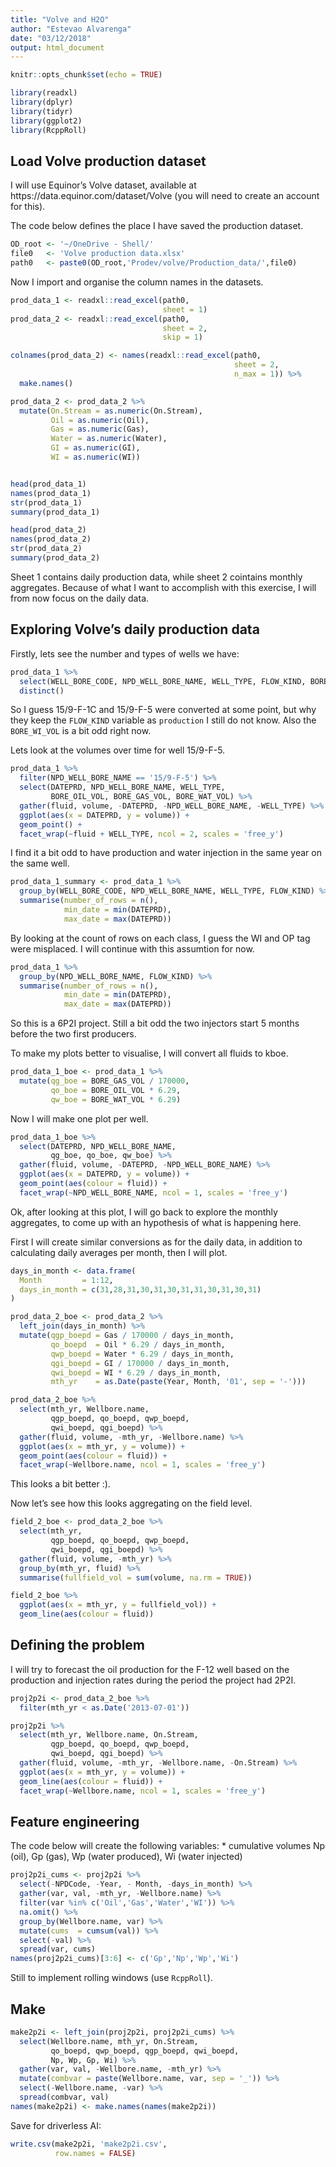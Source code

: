 ```yaml
---
title: "Volve and H2O"
author: "Estevao Alvarenga"
date: "03/12/2018"
output: html_document
---
```


```r
knitr::opts_chunk$set(echo = TRUE)

library(readxl)
library(dplyr)
library(tidyr)
library(ggplot2)
library(RcppRoll)
```

## Load Volve production dataset

I will use Equinor's Volve dataset, available at https://data.equinor.com/dataset/Volve (you will need to create an account for this).

The code below defines the place I have saved the production dataset.

```r
OD_root <- '~/OneDrive - Shell/'
file0   <- 'Volve production data.xlsx'
path0   <- paste0(OD_root,'Prodev/volve/Production_data/',file0)
```

Now I import and organise the column names in the datasets.

```r
prod_data_1 <- readxl::read_excel(path0,
                                  sheet = 1)
prod_data_2 <- readxl::read_excel(path0,
                                  sheet = 2,
                                  skip = 1)

colnames(prod_data_2) <- names(readxl::read_excel(path0,
                                                  sheet = 2,
                                                  n_max = 1)) %>%
  make.names()

prod_data_2 <- prod_data_2 %>%
  mutate(On.Stream = as.numeric(On.Stream),
         Oil = as.numeric(Oil),
         Gas = as.numeric(Gas),
         Water = as.numeric(Water),
         GI = as.numeric(GI),
         WI = as.numeric(WI))


head(prod_data_1)
names(prod_data_1)
str(prod_data_1)
summary(prod_data_1)

head(prod_data_2)
names(prod_data_2)
str(prod_data_2)
summary(prod_data_2)
```

Sheet 1 contains daily production data, while sheet 2 cointains monthly aggregates. Because of what I want to accomplish with this exercise, I will from now focus on the daily data.

## Exploring Volve's daily production data

Firstly, lets see the number and types of wells we have:

```r
prod_data_1 %>%
  select(WELL_BORE_CODE, NPD_WELL_BORE_NAME, WELL_TYPE, FLOW_KIND, BORE_WI_VOL) %>%
  distinct()
```

So I guess 15/9-F-1C and 15/9-F-5 were converted at some point, but why they keep the `FLOW_KIND` variable as `production` I still do not know. Also the `BORE_WI_VOL` is a bit odd right now.

Lets look at the volumes over time for well 15/9-F-5.

```r
prod_data_1 %>%
  filter(NPD_WELL_BORE_NAME == '15/9-F-5') %>%
  select(DATEPRD, NPD_WELL_BORE_NAME, WELL_TYPE,
         BORE_OIL_VOL, BORE_GAS_VOL, BORE_WAT_VOL) %>%
  gather(fluid, volume, -DATEPRD, -NPD_WELL_BORE_NAME, -WELL_TYPE) %>%
  ggplot(aes(x = DATEPRD, y = volume)) +
  geom_point() +
  facet_wrap(~fluid + WELL_TYPE, ncol = 2, scales = 'free_y')
```

I find it a bit odd to have production and water injection in the same year on the same well.

```r
prod_data_1_summary <- prod_data_1 %>%
  group_by(WELL_BORE_CODE, NPD_WELL_BORE_NAME, WELL_TYPE, FLOW_KIND) %>%
  summarise(number_of_rows = n(),
            min_date = min(DATEPRD),
            max_date = max(DATEPRD))
```

By looking at the count of rows on each class, I guess the WI and OP tag were misplaced. I will continue with this assumtion for now.

```r
prod_data_1 %>%
  group_by(NPD_WELL_BORE_NAME, FLOW_KIND) %>%
  summarise(number_of_rows = n(),
            min_date = min(DATEPRD),
            max_date = max(DATEPRD))
```

So this is a 6P2I project. Still a bit odd the two injectors start 5 months before the two first producers.

To make my plots better to visualise, I will convert all fluids to kboe.

```r
prod_data_1_boe <- prod_data_1 %>%
  mutate(qg_boe = BORE_GAS_VOL / 170000,
         qo_boe = BORE_OIL_VOL * 6.29,
         qw_boe = BORE_WAT_VOL * 6.29)
```

Now I will make one plot per well.

```r
prod_data_1_boe %>%
  select(DATEPRD, NPD_WELL_BORE_NAME,
         qg_boe, qo_boe, qw_boe) %>%
  gather(fluid, volume, -DATEPRD, -NPD_WELL_BORE_NAME) %>%
  ggplot(aes(x = DATEPRD, y = volume)) +
  geom_point(aes(colour = fluid)) +
  facet_wrap(~NPD_WELL_BORE_NAME, ncol = 1, scales = 'free_y')
```

Ok, after looking at this plot, I will go back to explore the monthly aggregates, to come up with an hypothesis of what is happening here.

First I will create similar conversions as for the daily data, in addition to calculating daily averages per month, then I will plot.
```r

days_in_month <- data.frame(
  Month         = 1:12,
  days_in_month = c(31,28,31,30,31,30,31,31,30,31,30,31)
)

prod_data_2_boe <- prod_data_2 %>%
  left_join(days_in_month) %>%
  mutate(qgp_boepd = Gas / 170000 / days_in_month,
         qo_boepd  = Oil * 6.29 / days_in_month,
         qwp_boepd = Water * 6.29 / days_in_month,
         qgi_boepd = GI / 170000 / days_in_month,
         qwi_boepd = WI * 6.29 / days_in_month,
         mth_yr    = as.Date(paste(Year, Month, '01', sep = '-')))

prod_data_2_boe %>%
  select(mth_yr, Wellbore.name,
         qgp_boepd, qo_boepd, qwp_boepd,
         qwi_boepd, qgi_boepd) %>%
  gather(fluid, volume, -mth_yr, -Wellbore.name) %>%
  ggplot(aes(x = mth_yr, y = volume)) +
  geom_point(aes(colour = fluid)) +
  facet_wrap(~Wellbore.name, ncol = 1, scales = 'free_y')
```

This looks a bit better :).

Now let's see how this looks aggregating on the field level.

```r
field_2_boe <- prod_data_2_boe %>%
  select(mth_yr,
         qgp_boepd, qo_boepd, qwp_boepd,
         qwi_boepd, qgi_boepd) %>%
  gather(fluid, volume, -mth_yr) %>%
  group_by(mth_yr, fluid) %>%
  summarise(fullfield_vol = sum(volume, na.rm = TRUE))

field_2_boe %>%
  ggplot(aes(x = mth_yr, y = fullfield_vol)) +
  geom_line(aes(colour = fluid))
```

## Defining the problem

I will try to forecast the oil production for the F-12 well based on the production and injection rates during the period the project had 2P2I.

```r
proj2p2i <- prod_data_2_boe %>%
  filter(mth_yr < as.Date('2013-07-01'))

proj2p2i %>%
  select(mth_yr, Wellbore.name, On.Stream,
         qgp_boepd, qo_boepd, qwp_boepd,
         qwi_boepd, qgi_boepd) %>%
  gather(fluid, volume, -mth_yr, -Wellbore.name, -On.Stream) %>%
  ggplot(aes(x = mth_yr, y = volume)) +
  geom_line(aes(colour = fluid)) +
  facet_wrap(~Wellbore.name, ncol = 1, scales = 'free_y')
```

## Feature engineering

The code below will create the following variables:
* cumulative volumes Np (oil), Gp (gas), Wp (water produced), Wi (water injected)

```r
proj2p2i_cums <- proj2p2i %>%
  select(-NPDCode, -Year, - Month, -days_in_month) %>%
  gather(var, val, -mth_yr, -Wellbore.name) %>%
  filter(var %in% c('Oil','Gas','Water','WI')) %>%
  na.omit() %>%
  group_by(Wellbore.name, var) %>%
  mutate(cums  = cumsum(val)) %>%
  select(-val) %>%
  spread(var, cums)
names(proj2p2i_cums)[3:6] <- c('Gp','Np','Wp','Wi')
```

Still to implement rolling windows (use `RcppRoll`).

## Make

```r
make2p2i <- left_join(proj2p2i, proj2p2i_cums) %>%
  select(Wellbore.name, mth_yr, On.Stream,
         qo_boepd, qwp_boepd, qgp_boepd, qwi_boepd,
         Np, Wp, Gp, Wi) %>%
  gather(var, val, -Wellbore.name, -mth_yr) %>%
  mutate(combvar = paste(Wellbore.name, var, sep = '_')) %>%
  select(-Wellbore.name, -var) %>%
  spread(combvar, val)
names(make2p2i) <- make.names(names(make2p2i))
```

Save for driverless AI:
```r
write.csv(make2p2i, 'make2p2i.csv',
          row.names = FALSE)
```

